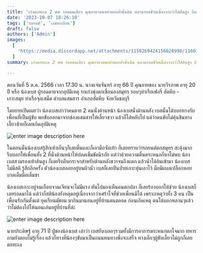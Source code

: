```yaml
---
title: 'เก๋งตกทะเล 2 ศพ รอดคนเดียว คุณยายวอนอย่าตอกย้ำซ้ำเติม หลานรอดชีวิตเนื่องจากว่าใส่ส้นสูง ถีบกระจกรถ'
date: '2023-10-07 18:26:10'
tags: ['รถยนต์', 'เลขทะเบียน']
draft: false
authors: ['Admin']
images:
  [
    'https://media.discordapp.net/attachments/1158269424156028998/1160176264313839737/e136b8e32809800a.jpg?ex=654f64d8&is=653cefd8&hm=f9545c8fb7e7616352b3ba755059c6f966c4ae024f076bd636213f492c13f6db&=&width=998&height=749',
  ]
summary: เก๋งตกทะเล 2 ศพ รอดคนเดียว คุณยายวอนอย่าตอกย้ำซ้ำเติม หลานรอดชีวิตเนื่องจากว่าใส่ส้นสูง ถีบกระจกรถ ยังช็อกที่ช่วยเพื่อนไม่ได้

---
```


ตอนวันที่ 5 ต.ค. 2566 เวลา 17.30 น. นางแจ่มจันทร์ อายุ 66 ปี คุณยายของ นายวีรภาพ อายุ 20 ปี หรือ น้องเบส ผู้รอดตายจากอุบัติเหตุ รถเก๋งพุ่งตกเขื่อนลงสมุทร รอบๆท่าเรือเฟอรี่ สัตหีบ - เกาะสมุย ท่าเรือจุกเสม็ด ตำบลแสมสาร อำเภอสัตหีบ จังหวัดชลบุรี

โดยยายเปิดเผยว่า น้องเบสเล่าว่าคนตาย 2 คนนั่งด้านหน้า น้องเบสนั่งด้านหลัง เบสนั้นได้บอกทางกับเพื่อนที่เป็นผู้ขับ พอขับออกมาจากช่องแสมสารให้เลี้ยวขวา แล้วก็ได้หลับไป แต่ว่าคนขับไม่คุ้นชินทาง เลี้ยวซ้ายก็เลยเกิดอุบัติเหตุ

![enter image description here](https://media.discordapp.net/attachments/1158269424156028998/1160176263999258655/2.jpg?ex=654f64d8&is=653cefd8&hm=2ab6e095c3976f003269fc26c03568b2f55c3723498e9e1ea39e906bc9dbc444&=&width=998&height=749)

ในตอนนั้นน้องเบสรู้สึกเท้าเย็นๆก็เลยตื่นและก็เอามือจับเท้า ก็เลยทราบว่ารถยนต์ตกสมุทร สะดุ้งมากรีบบอกให้เพื่อนทั้ง 2 ที่นั่งด้านหน้าให้ปลดเข็มขัดนิรภัย แต่ว่าด้วยความตื่นตระหนกก็หาไม่พบ น้องเบสสวมรองเท้าส้นสูง ก็เลยรีบถีบกระจกสำหรับด้านหลังขวาจนถึงแตก แล้วน้ำได้ล้นเข้ามา น้องเบสไม่มีสติ รู้สึกอีกครั้ง ตัวน้องเบสลอยอยู่บนผิวน้ำ เบสก็เลยปีนป่ายเกาะทุ่นเอาไว้ มือมีแผลเปลือกหอยบาดเต็มมือเต็มขา

น้องเบสเกาะอยู่จนเกือบจวนเจียนจะไม่มีแรง หันไปมองเห็นคนตกปลา ก็เลยร้องบอกให้ช่วย น้องเบสก็เลยรอดมาได้ แต่ว่าก็สติน้องยังหลุดอยู่เนื่องจากว่าเศร้าใจที่ช่วยเพื่อนมิได้ เพราะเหตุว่าทั้ง 3 คน เป็นเพื่อนรักกันตั้งแต่ ยุคเรียนมัธยม มากินมานอนอยู่ที่บ้านตนตลอด ก่อนเกิดเหตุ ตนได้บอกหลานๆแล้วว่าไม่ต้องไปให้นอนเล่นอยู่ที่บ้านที่ล่ะ

![enter image description here](https://media.discordapp.net/attachments/1158269424156028998/1160176264313839737/e136b8e32809800a.jpg?ex=654f64d8&is=653cefd8&hm=f9545c8fb7e7616352b3ba755059c6f966c4ae024f076bd636213f492c13f6db&=&width=998&height=749)

นายประดิษฐ์ อายุ 71 ปี ปู่ของน้องเบส เล่าว่า เบสยังเบลอๆรวมทั้งมีการอาการตระหนกตกใจมาก ทหารถามยังตอบไม่รู้เรื่อง แล้วก็ทางที่น้องๆขับมาเป็นถนนหนทางพึ่งจะเสร็จ ทางเล็กๆผู้ขับเลี้ยวไม่ถูกก็เลยตกทะเล